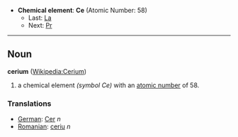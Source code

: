 *'''Chemical element''': '''Ce''' (Atomic Number: 58)
**Last: [[Lanthanum|La]]
**Next: [[Praseodymium|Pr]]
----
== Noun ==
'''cerium''' ([[en:Cerium|Wikipedia:Cerium]])

# a chemical element ''(symbol Ce)'' with an [[atomic number]] of 58.

===Translations===
*[[German]]: [[Cer]] ''n''
*[[Romanian]]: [[ceriu]] ''n''